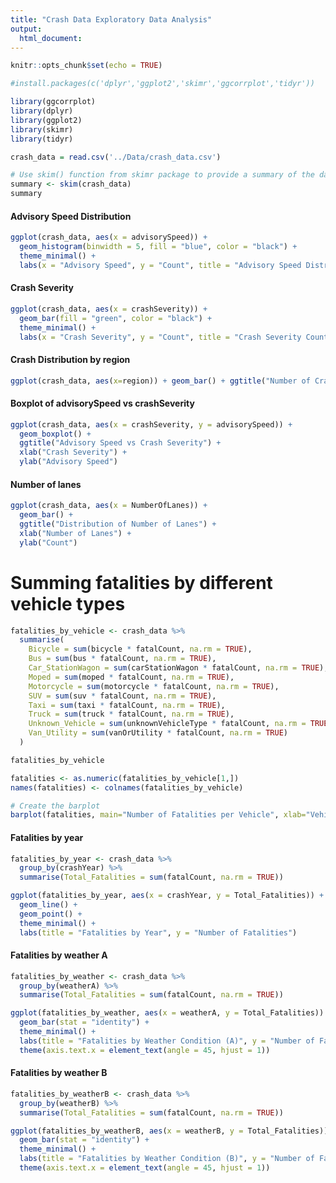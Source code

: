 ```yaml
---
title: "Crash Data Exploratory Data Analysis"
output:
  html_document:
---
```


```r
knitr::opts_chunk$set(echo = TRUE)

#install.packages(c('dplyr','ggplot2','skimr','ggcorrplot','tidyr'))

library(ggcorrplot)
library(dplyr)
library(ggplot2)
library(skimr)
library(tidyr)


```

```r
crash_data = read.csv('../Data/crash_data.csv')

# Use skim() function from skimr package to provide a summary of the dataset
summary <- skim(crash_data)
summary

```

#### Advisory Speed Distribution

```r
ggplot(crash_data, aes(x = advisorySpeed)) + 
  geom_histogram(binwidth = 5, fill = "blue", color = "black") +
  theme_minimal() +
  labs(x = "Advisory Speed", y = "Count", title = "Advisory Speed Distribution")

```

#### Crash Severity


```r
ggplot(crash_data, aes(x = crashSeverity)) +
  geom_bar(fill = "green", color = "black") +
  theme_minimal() +
  labs(x = "Crash Severity", y = "Count", title = "Crash Severity Counts")


```


#### Crash Distribution by region 

```r
ggplot(crash_data, aes(x=region)) + geom_bar() + ggtitle("Number of Crashes by Region") + coord_flip()

```

#### Boxplot of advisorySpeed vs crashSeverity
```r
ggplot(crash_data, aes(x = crashSeverity, y = advisorySpeed)) + 
  geom_boxplot() +
  ggtitle("Advisory Speed vs Crash Severity") +
  xlab("Crash Severity") + 
  ylab("Advisory Speed")
```

#### Number of lanes 
```r
ggplot(crash_data, aes(x = NumberOfLanes)) + 
  geom_bar() +
  ggtitle("Distribution of Number of Lanes") +
  xlab("Number of Lanes") + 
  ylab("Count")

```
# Summing fatalities by different vehicle types

```r

fatalities_by_vehicle <- crash_data %>%
  summarise(
    Bicycle = sum(bicycle * fatalCount, na.rm = TRUE),
    Bus = sum(bus * fatalCount, na.rm = TRUE),
    Car_StationWagon = sum(carStationWagon * fatalCount, na.rm = TRUE),
    Moped = sum(moped * fatalCount, na.rm = TRUE),
    Motorcycle = sum(motorcycle * fatalCount, na.rm = TRUE),
    SUV = sum(suv * fatalCount, na.rm = TRUE),
    Taxi = sum(taxi * fatalCount, na.rm = TRUE),
    Truck = sum(truck * fatalCount, na.rm = TRUE),
    Unknown_Vehicle = sum(unknownVehicleType * fatalCount, na.rm = TRUE),
    Van_Utility = sum(vanOrUtility * fatalCount, na.rm = TRUE)
  )

fatalities_by_vehicle

fatalities <- as.numeric(fatalities_by_vehicle[1,])
names(fatalities) <- colnames(fatalities_by_vehicle)

# Create the barplot
barplot(fatalities, main="Number of Fatalities per Vehicle", xlab="Vehicle", ylab="Number of Fatalities", col="skyblue", las=2)
```



#### Fatalities by year 

```r
fatalities_by_year <- crash_data %>%
  group_by(crashYear) %>%
  summarise(Total_Fatalities = sum(fatalCount, na.rm = TRUE))

ggplot(fatalities_by_year, aes(x = crashYear, y = Total_Fatalities)) +
  geom_line() +
  geom_point() +
  theme_minimal() +
  labs(title = "Fatalities by Year", y = "Number of Fatalities")
```

#### Fatalities by weather A 

```r
fatalities_by_weather <- crash_data %>%
  group_by(weatherA) %>%
  summarise(Total_Fatalities = sum(fatalCount, na.rm = TRUE))

ggplot(fatalities_by_weather, aes(x = weatherA, y = Total_Fatalities)) +
  geom_bar(stat = "identity") +
  theme_minimal() +
  labs(title = "Fatalities by Weather Condition (A)", y = "Number of Fatalities") +
  theme(axis.text.x = element_text(angle = 45, hjust = 1))
```


#### Fatalities by weather B 
```r
fatalities_by_weatherB <- crash_data %>%
  group_by(weatherB) %>%
  summarise(Total_Fatalities = sum(fatalCount, na.rm = TRUE))

ggplot(fatalities_by_weatherB, aes(x = weatherB, y = Total_Fatalities)) +
  geom_bar(stat = "identity") +
  theme_minimal() +
  labs(title = "Fatalities by Weather Condition (B)", y = "Number of Fatalities") +
  theme(axis.text.x = element_text(angle = 45, hjust = 1))
```


